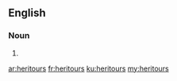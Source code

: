 ==English==

===Noun===
{{head|en}}

# {{plural of|heritour}}

[[ar:heritours]]
[[fr:heritours]]
[[ku:heritours]]
[[my:heritours]]